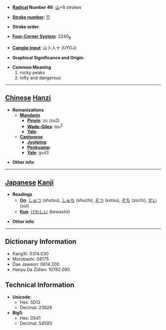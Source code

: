 * '''[[Wiktionary:Chinese radical index| Radical]] Number 46''': [[Wiktionary:Chinese radical index 山|山]]+8 strokes

* '''[[Wiktionary:Chinese total strokes index|Stroke number]]''': [[Wiktionary:Chinese total strokes index 11|11]]

* '''Stroke order''': 

* '''[[Wiktionary:Chinese four corner index|Four-Corner System]]''': 2240<sub>8</sub>

* '''[[Wiktionary:Chinese Cangjie index|Cangjie input]]''': 山卜人十 (UYOJ)

* '''Graphical Significance and Origin''': 

* '''Common Meaning'''
*#rocky peaks
*# lofty and dangerous


----

== [[Chinese]] [[Hanzi]] ==

* '''Romanizations'''
** '''[[Mandarin]]'''
*** '''[[Pinyin]]''': zú (zu2)
*** '''[[Wade-Giles]]''': tsu<sup>2</sup>
*** '''[[Yale]]''': 
** '''[[Cantonese]]'''
*** '''[[Jyutping]]''':
*** '''[[Penkyamp]]''': 
*** '''[[Yale]]''': jyut3

* '''Other info''': 

----

== [[Japanese]] [[Kanji]] ==

* '''Readings'''
** '''[[On]]''': [[しゅつ]] (shutsu), [[しゅち]] (shuchi), [[そつ]] (sotsu), [[ぞち]] (zochi), [[すい]] (sui)
** '''[[Kun]]''': [[けわしい]] (kewashii)

* '''Other info''':  

----

== Dictionary Information ==

* KangXi: 0314.030
* Morobashi: 08175
* Dae Jaweon: 0614.200
* Hanyu Da Zidian: 10782.090

== Technical Information ==

* '''Unicode''':
** Hex: 5D12
** Decimal: 23826
* '''Big5''':
** Hex: D541
** Decimal: 54593